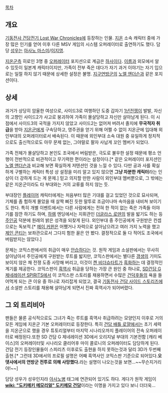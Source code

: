 [[목차]]

== 개요 ==
[[기동전사 건담전기 Lost War Chronicles]]에 등장하는 인물. [[지온]] 소속 캐릭터 중에 가장 많은 인기를 얻어 이후 다른 MSV 게임의 시스템 오퍼레이터로 출연하기도 했다. 담당 [[성우]]는 [[아사노 마스미]]/[[이지영]].

[[지온군]]측 히로인 3명 중 [[오퍼레이터]] 포지션으로 계급은 [[하사]]이다. [[이름]]과 외모에서 알 수 있듯이 일본계 캐릭터이지만, 가족이 전부 죽은 데다가 자기 과거 이야기는 자기 입으로는 일절 하지 않기 때문에 상세한 설정은 불명. [[지구연방군]]의 [[노엘 앤더슨]]과 같은 포지션이다.


== 상세 ==
과거가 상당히 암울한 여성으로, 사이드3로 여행하던 도중 갑자기 [[1년전쟁]]이 발발, 자신의 고향인 사이드2가 사고로 붕괴하여 가족이 몰살당하고 자신만 살아남게 된다. 이 시점에서 사이드3의 국적을 가지지 않았고 사이드2는 없어져 버려서 졸지에 '''무국적자 취급'''을 받아 [[지온군]]에게 구속당하고, 영주권을 얻기 위해 어쩔 수 없이 지온군에 입대해 외인부대의 오퍼레이터로서 배속된다. 이 때문에 외인부대 소속 대원 중 유일하게 정치적으로도 출신적으로도 아무 문제 없는, 그야말로 팔자 사납게 꼬인 멤버가 되었다.

가족 전체가 몰살당하고 본인도 조국에서 버림받은, 극도로 불우한 설정 때문에 평소 언행이 전반적으로 비관적이고 무기력한 편이라는 설정이다.[* 같은 오퍼레이터 포지션인 [[노엘 앤더슨]]과 비교해 보면 확실하게 저텐션인 것을 느낄 수 있다. 다만 공과 사를 확실하게 구별하는 캐릭터 특성 상 설정을 미리 알고 있지 않으면 '''그냥 차분한 캐릭터'''라는 인상이 더 강하게 드는 게 문제.] 믿고 의지할 만한 사람이 외인부대 멤버뿐으로, 그 밖에는 같은 지온군이라도 타 부대와는 거의 교류를 하지 않는 듯.

부대장인 [[플레이어]] 캐릭터에게는 처음부터 많은 기대를 걸고 있었던 것으로 묘사되며, 기체를 좀 험하게 몰았을 때 살짝 삐진 듯한 말투로 조금이나마 속마음을 내비쳐 보이기도 한다. 특히 개별 이벤트에서는 다른 사람에게는 전혀 한 적이 없는 죽은 가족들 이야기를 잠깐 하기도 하며, [[하렘]] 엔딩에서는 지휘관인 [[더글라스 로덴]]의 발을 밟기도 하는 등 [[주인공]] 덕분에 원래의 밝은 성격을 되찾게 된다. 외인부대 중 주인공에게 구원받은 컨셉으로는 독보적.[* [[메이 커윈]]은 어쨌거나 자력으로 살아남으려고 여러 가지 노력을 했고 [[제인 콘티]]는 보좌관으로서 그다지 험한 꼴은 안 봤다. 결정적으로 둘 다 적어도 조국에서 버림받지는 않았다.]

문제는 코믹스판에서의 취급이 매우 [[안습]]하다는 것. 원작 게임과 소설판에서는 무사히 살아남아서 주인공에게 구원받는 루트를 밟지만, 코믹스판에서는 별다른 [[갱생]]의 기미도 보이지 않은 채 전쟁 도중 사망해 버리고, 이것이 [[켄 비더슈타트]]가 [[흑화]]하는 데 결정적인 계기를 제공한다. 코믹스판이 [[흑역사]] 취급을 당하는 가장 큰 원인 중 하나로, [[SD건담 G제네레이션 SPIRITS]]에서 이 코믹스판 스토리를 채용하면서 수많은 [[건덕후]]들의 욕을 들어먹게 되는 큰 이유 중 하나로 자리잡게 되었고, 결국 [[기동전사 건담 사이드 스토리즈]]에서 소설판 스토리를 채용해 살아남게 되면서 진짜 흑역사가 되어버렸다.


== 그 외 트리비아 ==
팬들은 물론 공식적으로도 그녀가 죽는 루트를 흑역사 취급하려는 모양인지 이후로 거의 모든 게임에 지온군 기본 오퍼레이터로 등장한다. 특히 [[건담 배틀 로얄]]에서는 초기 세력을 지온군으로 했을 경우 튜토리얼부터 마지막 시나리오까지 플레이어의 전속 오퍼레이터로 배정된다.또한 SD 건담 G 제네레이션 3D에서 오리지널 부대의 기본전함 [캐리 베이스]의 오퍼레이터및 시나리오 클리어후 마이 콜로니의 오퍼레이터도 담당하게 된다.건담 전기 등장인물들이 스피리츠 이후로도 출현을 하지 못하는것과 달리 3D가 두번째 출현.[* 그런데 3D에서의 프로필 설명은 어째 흑역사인 코믹스판 기준으로 되어있다.'''오뎃사에서의 연방군 전투로 의해 사망했다.'''라는 설명이 나오는것을 보면...~~무슨지거리야!~~]

담당 성우가 성우인지라 [[아사노병]] 태그에 연관되어 있기도 하다. 게다가 원작 게임이 '''[[wiki: "도키메키 메모리얼" 도키메모 건담]]'''이라는 이명을 가지고 있다 보니 더더욱...
